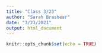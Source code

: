 ```yaml
---
title: "Class 3/23"
author: "Sarah Brashear"
date: "3/23/2021"
output: html_document
---
```


```r
knitr::opts_chunk$set(echo = TRUE)
```

